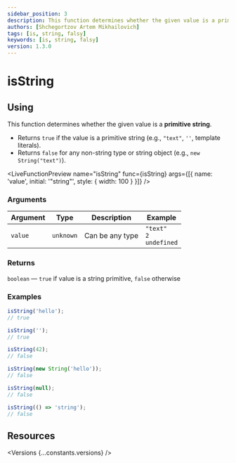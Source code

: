```yaml
---
sidebar_position: 3
description: This function determines whether the given value is a primitive string.
authors: [Shchegortzov Artem Mikhailovich]
tags: [is, string, falsy]
keywords: [is, string, falsy]
version: 1.3.0
---
```




# isString

## Using

This function determines whether the given value is a **primitive string**.

- Returns `true` if the value is a primitive string (e.g., `"text"`, `''`, template literals).
- Returns `false` for any non-string type or string object (e.g., `new String("text")`).

<LiveFunctionPreview
  name="isString"
  func={isString}
  args={[{ name: 'value', initial: '"string"', style: { width: 100 } }]}
/>

### Arguments

| Argument | Type      | Description     | Example                                |
| -------- | --------- | --------------- | -------------------------------------- |
| `value`  | `unknown` | Can be any type | `"text"` <br /> `2` <br /> `undefined` |

### Returns

`boolean` — `true` if value is a string primitive, `false` otherwise

### Examples

```js
isString('hello');
// true

isString('');
// true

isString(42);
// false

isString(new String('hello'));
// false

isString(null);
// false

isString(() => 'string');
// false
```

## Resources

<Versions {...constants.versions} />

<div style={{ display: 'flex', gap: 20 }}>
  <GitHubResourceButton linkPath={constants.resourceLinkPath} />
</div>
